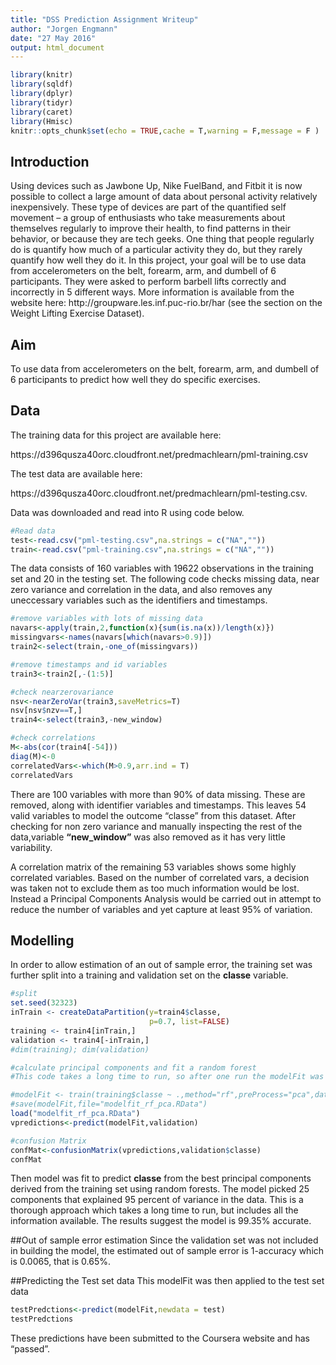 ```yaml
---
title: "DSS Prediction Assignment Writeup"
author: "Jorgen Engmann"
date: "27 May 2016"
output: html_document
---
```


```r
library(knitr)
library(sqldf)
library(dplyr)
library(tidyr)
library(caret)
library(Hmisc)
knitr::opts_chunk$set(echo = TRUE,cache = T,warning = F,message = F )
```

## Introduction 
Using devices such as Jawbone Up, Nike FuelBand, and Fitbit it is now possible to collect a large amount of data about personal activity relatively inexpensively. These type of devices are part of the quantified self movement – a group of enthusiasts who take measurements about themselves regularly to improve their health, to find patterns in their behavior, or because they are tech geeks. One thing that people regularly do is quantify how much of a particular activity they do, but they rarely quantify how well they do it. In this project, your goal will be to use data from accelerometers on the belt, forearm, arm, and dumbell of 6 participants. They were asked to perform barbell lifts correctly and incorrectly in 5 different ways. More information is available from the website here: http://groupware.les.inf.puc-rio.br/har (see the section on the Weight Lifting Exercise Dataset).


## Aim
To use data from accelerometers on the belt, forearm, arm, and dumbell of 6 participants to predict how well they do specific exercises.

## Data

The training data for this project are available here:

https://d396qusza40orc.cloudfront.net/predmachlearn/pml-training.csv

The test data are available here:

https://d396qusza40orc.cloudfront.net/predmachlearn/pml-testing.csv. 

Data was downloaded and read into R using code below.

```r
#Read data
test<-read.csv("pml-testing.csv",na.strings = c("NA",""))
train<-read.csv("pml-training.csv",na.strings = c("NA",""))
```
The data consists of 160 variables with 19622 observations in the training set and 20 in the testing set.  The following code checks missing data, near zero variance and correlation in the data, and also removes any uneccessary variables such as the identifiers and timestamps.

```r
#remove variables with lots of missing data
navars<-apply(train,2,function(x){sum(is.na(x))/length(x)})
missingvars<-names(navars[which(navars>0.9)])
train2<-select(train,-one_of(missingvars))

#remove timestamps and id variables
train3<-train2[,-(1:5)]

#check nearzerovariance
nsv<-nearZeroVar(train3,saveMetrics=T)
nsv[nsv$nzv==T,]
train4<-select(train3,-new_window)

#check correlations
M<-abs(cor(train4[-54]))
diag(M)<-0
correlatedVars<-which(M>0.9,arr.ind = T)
correlatedVars
```
There are 100 variables with more than 90% of data missing.  These are removed, along with identifier variables and timestamps.  This leaves 54  valid variables to model the outcome "classe" from this dataset.  After checking for non zero variance and manually inspecting the rest of the data,variable __"new_window"__ was also removed as it has very little variability. 

A correlation matrix of the remaining 53 variables shows some highly correlated variables.  Based on the number of correlated vars, a decision was taken not to exclude them as too much information would be lost.  Instead a Principal Components Analysis would be carried out in attempt to reduce the number of variables and yet capture at least 95% of variation. 

## Modelling

In order to allow estimation of an out of sample error, the training set was further split into a training and validation set on the __classe__ variable.   

```r
#split
set.seed(32323)
inTrain <‐ createDataPartition(y=train4$classe,
                               p=0.7, list=FALSE)
training <‐ train4[inTrain,]
validation <‐ train4[‐inTrain,]
#dim(training); dim(validation)

#calculate principal components and fit a random forest
#This code takes a long time to run, so after one run the modelFit was saved and loaded to this markdown document for quicker compilation.  To run it again, simply un-comment the next line of code.

#modelFit <‐ train(training$classe ~ .,method="rf",preProcess="pca",data=training)
#save(modelFit,file="modelfit_rf_pca.RData")
load("modelfit_rf_pca.RData")
vpredictions<-predict(modelFit,validation)

#confusion Matrix
confMat<-confusionMatrix(vpredictions,validation$classe)
confMat
```
Then model was fit to predict __classe__ from the best principal components derived from the training set using random forests.  The model picked 25 components that explained 95 percent of variance in the data.  This is a thorough approach which takes a long time to run, but includes all the information available.  The results suggest the model is 99.35% accurate.

##Out of sample error estimation
Since the validation set was not included in building the model, the estimated out of sample error is 1-accuracy which is 0.0065, that is 0.65%.

##Predicting the Test set data
This modelFit was then applied to the test set data

```r
testPredctions<-predict(modelFit,newdata = test)
testPredctions
```
These predictions have been submitted to the Coursera website and has "passed".